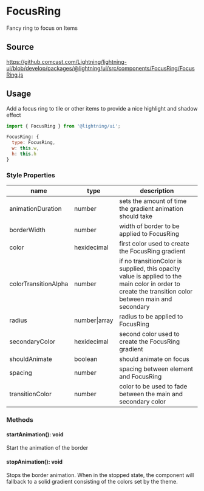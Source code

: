 
# FocusRing

Fancy ring to focus on Items

## Source

https://github.comcast.com/Lightning/lightning-ui/blob/develop/packages/@lightning/ui/src/components/FocusRing/FocusRing.js

## Usage

Add a focus ring to tile or other items to provide a nice highlight
and shadow effect

```js
import { FocusRing } from '@lightning/ui';

FocusRing: {
  type: FocusRing,
  w: this.w,
  h: this.h
}
```

<Canvas>
  <Story id="foundations-focusring--focus-ring" />
</Canvas>

### Style Properties

| name                 | type          | description                                                                                                                                           |
| -------------------- | ------------- | ----------------------------------------------------------------------------------------------------------------------------------------------------- |
| animationDuration    | number        | sets the amount of time the gradient animation should take                                                                                            |
| borderWidth          | number        | width of border to be applied to FocusRing                                                                                                            |
| color                | hexidecimal   | first color used to create the FocusRing gradient                                                                                                     |
| colorTransitionAlpha | number        | if no transitionColor is supplied, this opacity value is applied to the main color in order to create the transition color between main and secondary |
| radius               | number\|array | radius to be applied to FocusRing                                                                                                                     |
| secondaryColor       | hexidecimal   | second color used to create the FocusRing gradient                                                                                                    |
| shouldAnimate        | boolean       | should animate on focus                                                                                                                               |
| spacing              | number        | spacing between element and FocusRing                                                                                                                 |
| transitionColor      | number        | color to be used to fade between the main and secondary color                                                                                         |

### Methods

#### startAnimation(): void

Start the animation of the border

#### stopAnimation(): void

Stops the border animation. When in the stopped state, the component will fallback to a solid gradient consisting of the colors set by the theme.
